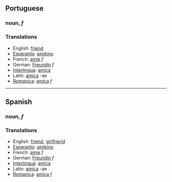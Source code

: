 ==Portuguese==
=== noun, ''f'' ===

===Translations===
*English: [[friend]]
*[[Esperanto]]: [[amikino]]
*French: [[amie]] ''f''
*German: [[Freundin]] ''f''
*[[Interlingua]]: [[amica]]
*Latin: [[amica]] -ae
*[[Romanica]]: [[amica]] ''f''
----

==Spanish==
=== noun, ''f'' ===

===Translations===
*English: [[friend]], [[girlfriend]]
*[[Esperanto]]: [[amikino]]
*French: [[amie]] ''f''
*German: [[Freundin]] ''f''
*[[Interlingua]]: [[amica]]
*Latin: [[amica]] -ae
*[[Romanica]]: [[amica]] ''f''